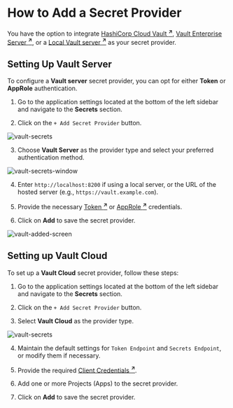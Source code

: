 
# How to Add a Secret Provider<PremiumBadge />

You have the option to integrate [HashiCorp Cloud Vault <strong><sup>↗</sup></strong>](https://developer.hashicorp.com/hcp), [Vault Enterprise Server <strong><sup>↗</sup></strong>](https://developer.hashicorp.com/vault/docs/enterprise), or a [Local Vault server <strong><sup>↗</sup></strong>](https://developer.hashicorp.com/vault/docs/install) as your secret provider.

## Setting Up Vault Server

To configure a **Vault server** secret provider, you can opt for either **Token** or **AppRole** authentication.

1. Go to the application settings located at the bottom of the left sidebar and navigate to the **Secrets** section.

2. Click on the `+ Add Secret Provider` button.

![vault-secrets](/screenshots/secret-variables/hashicorp-vault/adding-a-secret-provider/1-secrets-home-window.webp)

3. Choose **Vault Server** as the provider type and select your preferred authentication method.

![vault-secrets-window](/screenshots/secret-variables/hashicorp-vault/adding-a-secret-provider/2-local-vault-secrets.webp)

4. Enter `http://localhost:8200` if using a local server, or the URL of the hosted server (e.g., `https://vault.example.com`).

5. Provide the necessary [Token <strong><sup>↗</sup></strong>](https://developer.hashicorp.com/vault/docs/commands/token) or [AppRole <strong><sup>↗</sup></strong>](https://developer.hashicorp.com/vault/tutorials/auth-methods/approle) credentials.

6. Click on **Add** to save the secret provider.

![vault-added-screen](/screenshots/secret-variables/hashicorp-vault/adding-a-secret-provider/3-added-vault.webp)


## Setting up Vault Cloud

To set up a **Vault Cloud** secret provider, follow these steps:

1. Go to the application settings located at the bottom of the left sidebar and navigate to the **Secrets** section.

2. Click on the `+ Add Secret Provider` button.

3. Select **Vault Cloud** as the provider type.

![vault-secrets](/screenshots/secret-variables/hashicorp-vault/adding-a-secret-provider/4-vault-cloud-setup.webp)

4. Maintain the default settings for `Token Endpoint` and `Secrets Endpoint`, or modify them if necessary.

5. Provide the required [Client Credentials <strong><sup>↗</sup></strong>](https://developer.hashicorp.com/hcp/docs/hcp/admin/iam/service-principals).

6. Add one or more Projects (Apps) to the secret provider.

7. Click on **Add** to save the secret provider.
